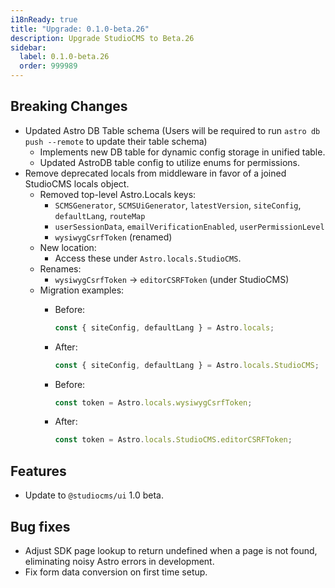 ```yaml
---
i18nReady: true
title: "Upgrade: 0.1.0-beta.26"
description: Upgrade StudioCMS to Beta.26
sidebar:
  label: 0.1.0-beta.26
  order: 999989
---
```



<QuickUpdate />

## Breaking Changes

- Updated Astro DB Table schema (Users will be required to run `astro db push --remote` to update their table schema)
   - Implements new DB table for dynamic config storage in unified table.
   - Updated AstroDB table config to utilize enums for permissions.
- Remove deprecated locals from middleware in favor of a joined StudioCMS locals object.
   - Removed top-level Astro.Locals keys:
      - `SCMSGenerator`, `SCMSUiGenerator`, `latestVersion`, `siteConfig`, `defaultLang`, `routeMap`
      - `userSessionData`, `emailVerificationEnabled`, `userPermissionLevel`
      - `wysiwygCsrfToken` (renamed)
   - New location:
      - Access these under `Astro.locals.StudioCMS`.
   - Renames:
      - `wysiwygCsrfToken` → `editorCSRFToken` (under StudioCMS)
   - Migration examples:
      - Before:
         ```ts
         const { siteConfig, defaultLang } = Astro.locals;
         ```
      - After:
         ```ts
         const { siteConfig, defaultLang } = Astro.locals.StudioCMS;
         ```

      - Before:
         ```ts
         const token = Astro.locals.wysiwygCsrfToken;
         ```
      - After:
         ```ts
         const token = Astro.locals.StudioCMS.editorCSRFToken;
         ```

## Features

- Update to `@studiocms/ui` 1.0 beta.

## Bug fixes

- Adjust SDK page lookup to return undefined when a page is not found, eliminating noisy Astro errors in development.
- Fix form data conversion on first time setup.